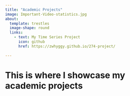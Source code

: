 ```yaml
---
title: "Academic Projects"
image: Important-Video-statistics.jpg
about: 
  template: trestles
  image-shape: round
  links:
    - text: My Time Series Project
      icon: github
      href: https://zwhyggy.github.io/274-project/
  
---
```



# This is where I showcase my academic projects